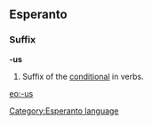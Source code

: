 ==Esperanto==
===Suffix===
'''-us'''
# Suffix of the [[conditional]] in verbs.

[[eo:-us]]
[[Category:Esperanto language]]
{{Universala Vortaro}}